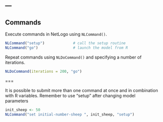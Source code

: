 ---
---

## Commands

Execute commands in NetLogo using `NLCommand()`.

```r
NLCommand("setup")             # call the setup routine 
NLCommand("go")                # launch the model from R
```

Repeat commands using `NLDoCommand()` and specifying a number of iterations. 

```r
NLDoCommand(iterations = 200, "go")
```

<p>===</p>

It is possible to submit more than one command at once and in combination with R variables. Remember to use "setup" after changing model parameters

```r
init_sheep <- 50
NLCommand("set initial-number-sheep ", init_sheep, "setup")
```